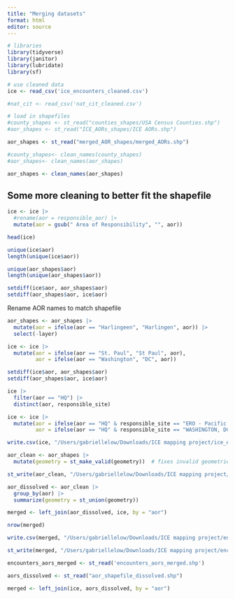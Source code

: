 ```yaml
---
title: "Merging datasets"
format: html
editor: source
---
```


```r
# libraries
library(tidyverse)
library(janitor)
library(lubridate)
library(sf)
```

```r
# use cleaned data
ice <- read_csv('ice_encounters_cleaned.csv')

#nat_cit <- read_csv('nat_cit_cleaned.csv')
```

```r
# load in shapefiles
#county_shapes <- st_read("counties_shapes/USA Census Counties.shp")
#aor_shapes <- st_read("ICE_AORs_shapes/ICE AORs.shp")

aor_shapes <- st_read("merged_AOR_shapes/merged_AORs.shp")
```

```r
#county_shapes<- clean_names(county_shapes)
#aor_shapes<- clean_names(aor_shapes)

aor_shapes <- clean_names(aor_shapes)
```

## Some more cleaning to better fit the shapefile
```r
ice <- ice |>
  #rename(aor = responsible_aor) |>
  mutate(aor = gsub(" Area of Responsibility", "", aor))

head(ice)
```

```r
unique(ice$aor)
length(unique(ice$aor))
```
```r
unique(aor_shapes$aor)
length(unique(aor_shapes$aor))
```
```r
setdiff(ice$aor, aor_shapes$aor)
setdiff(aor_shapes$aor, ice$aor)
```

Rename AOR names to match shapefile
```r

aor_shapes <- aor_shapes |>
  mutate(aor = ifelse(aor == "Harlingeen", "Harlingen", aor)) |>
  select(-layer)

ice <- ice |>
  mutate(aor = ifelse(aor == "St. Paul", "St Paul", aor),
         aor = ifelse(aor == "Washington", "DC", aor))
```

```r
setdiff(ice$aor, aor_shapes$aor)
setdiff(aor_shapes$aor, ice$aor)
```

```r
ice |>
  filter(aor == "HQ") |>
  distinct(aor, responsible_site)
```

```r
ice <- ice |>
  mutate(aor = ifelse(aor == "HQ" & responsible_site == "ERO - Pacific Enforcement Response Center", "Los Angeles", aor),
         aor = ifelse(aor == "HQ" & responsible_site == "WASHINGTON, DC, (HQ) DOCKET CONTROL OFFICE", "DC", aor))
```

```r
write.csv(ice, "/Users/gabriellelow/Downloads/ICE mapping project/ice_encounters_cleaned.csv", row.names = FALSE)
```





```r
aor_clean <- aor_shapes |>
  mutate(geometry = st_make_valid(geometry))  # fixes invalid geometries
```

```r
st_write(aor_clean, "/Users/gabriellelow/Downloads/ICE mapping project/aors_counties.shp", driver="ESRI Shapefile")
```


```r
aor_dissolved <- aor_clean |>
  group_by(aor) |>
  summarize(geometry = st_union(geometry)) 

merged <- left_join(aor_dissolved, ice, by = "aor")
```

```r
nrow(merged)
```

```r
write.csv(merged, "/Users/gabriellelow/Downloads/ICE mapping project/encounters_aors_merged.csv", row.names = FALSE)
```

```r
st_write(merged, "/Users/gabriellelow/Downloads/ICE mapping project/encounters_aors_merged.shp", driver="ESRI Shapefile")
```

```r
encounters_aors_merged <- st_read('encounters_aors_merged.shp')
```

```r
aors_dissolved <- st_read("aor_shapefile_dissolved.shp")
```
```r
merged <- left_join(ice, aors_dissolved, by = "aor")
```

